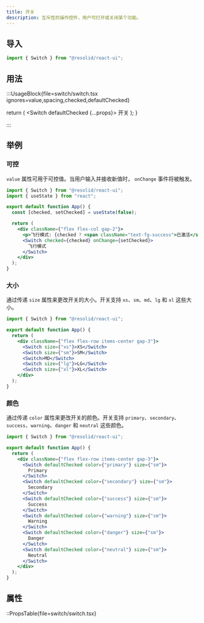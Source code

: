 ```yaml
---
title: 开关
description: 互斥性的操作控件，用户可打开或关闭某个功能。
---
```


## 导入

```js
import { Switch } from "@resolid/react-ui";
```

## 用法

:::UsageBlock{file=switch/switch.tsx ignores=value,spacing,checked,defaultChecked}


  return (
    <Switch defaultChecked {...props}>
      开关
    </Switch>
  );
}

:::

## 举例

### 可控

`value` 属性可用于可控值。当用户输入并接收新值时， `onChange` 事件将被触发。

```jsx demo
import { Switch } from "@resolid/react-ui";
import { useState } from "react";

export default function App() {
  const [checked, setChecked] = useState(false);

  return (
    <div className={"flex flex-col gap-2"}>
      <p>飞行模式: {checked ? <span className="text-fg-success">已激活</span> : "未激活"}.</p>
      <Switch checked={checked} onChange={setChecked}>
        飞行模式
      </Switch>
    </div>
  );
}
```

### 大小

通过传递 `size` 属性来更改开关的大小。开关支持 `xs`、`sm`、`md`、`lg` 和 `xl` 这些大小。

```jsx demo
import { Switch } from "@resolid/react-ui";

export default function App() {
  return (
    <div className={"flex flex-row items-center gap-3"}>
      <Switch size={"xs"}>XS</Switch>
      <Switch size={"sm"}>SM</Switch>
      <Switch>MD</Switch>
      <Switch size={"lg"}>LG</Switch>
      <Switch size={"xl"}>XL</Switch>
    </div>
  );
}
```

### 颜色

通过传递 `color` 属性来更改开关的颜色。开关支持 `primary`、`secondary`、`success`、`warning`、`danger` 和 `neutral` 这些颜色。

```jsx demo
import { Switch } from "@resolid/react-ui";

export default function App() {
  return (
    <div className={"flex flex-row items-center gap-3"}>
      <Switch defaultChecked color={"primary"} size={"sm"}>
        Primary
      </Switch>
      <Switch defaultChecked color={"secondary"} size={"sm"}>
        Secondary
      </Switch>
      <Switch defaultChecked color={"success"} size={"sm"}>
        Success
      </Switch>
      <Switch defaultChecked color={"warning"} size={"sm"}>
        Warning
      </Switch>
      <Switch defaultChecked color={"danger"} size={"sm"}>
        Danger
      </Switch>
      <Switch defaultChecked color={"neutral"} size={"sm"}>
        Neutral
      </Switch>
    </div>
  );
}
```

## 属性

::PropsTable{file=switch/switch.tsx}
